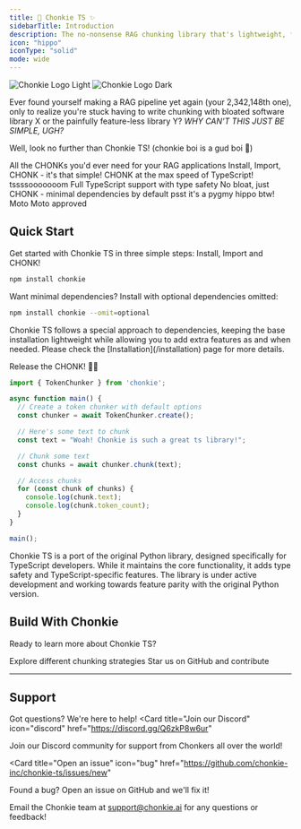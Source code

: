 ```yaml
---
title: 🦛 Chonkie TS ✨
sidebarTitle: Introduction
description: The no-nonsense RAG chunking library that's lightweight, fast, and ready to CHONK your texts!
icon: "hippo"
iconType: "solid"
mode: wide
---
```


<img
  className="block dark:hidden"
  src="/images/chonkie_logo_br_transparent_bg.png"
  alt="Chonkie Logo Light"
/>
<img
  className="hidden dark:block"
  src="/images/chonkie_logo_br_transparent_bg.png"
  alt="Chonkie Logo Dark"
/>

Ever found yourself making a RAG pipeline yet again (your 2,342,148th one), only to realize you're stuck having to write chunking with bloated software library X or the painfully feature-less library Y?
_WHY CAN'T THIS JUST BE SIMPLE, UGH?_

Well, look no further than Chonkie TS! (chonkie boi is a gud boi 🦛)

<CardGroup cols={2}>
  <Card
    title="Feature-rich"
    icon="puzzle-piece"
  >
    All the CHONKs you'd ever need for your RAG applications
  </Card>
  <Card
    title="Easy to use"
    icon="wand-magic-sparkles"
  >
    Install, Import, CHONK - it's that simple!
  </Card>
  <Card
    title="Lightning Fast"
    icon="bolt"
  >
    CHONK at the max speed of TypeScript! tssssooooooom
  </Card>
  <Card
    title="Type-Safe"
    icon="shield"
  >
    Full TypeScript support with type safety
  </Card>
  <Card
    title="Lightweight"
    icon="feather"
  >
    No bloat, just CHONK - minimal dependencies by default
  </Card>
  <Card
    title="Cute Mascot"
    icon="hippo"
  >
    psst it's a pygmy hippo btw! Moto Moto approved
  </Card>
</CardGroup>

## Quick Start

Get started with Chonkie TS in three simple steps: Install, Import and CHONK!

```bash
npm install chonkie
```

Want minimal dependencies? Install with optional dependencies omitted:
```bash
npm install chonkie --omit=optional
```

<Note>
  Chonkie TS follows a special approach to dependencies, keeping the base installation lightweight while allowing you to add extra features as and when needed.
  Please check the [Installation](/installation) page for more details.
</Note>

Release the CHONK! 🦛✨

```typescript
import { TokenChunker } from 'chonkie';

async function main() {
  // Create a token chunker with default options
  const chunker = await TokenChunker.create();

  // Here's some text to chunk
  const text = "Woah! Chonkie is such a great ts library!";

  // Chunk some text
  const chunks = await chunker.chunk(text);

  // Access chunks
  for (const chunk of chunks) {
    console.log(chunk.text);
    console.log(chunk.token_count);
  }
}

main();
```

<Note>
  Chonkie TS is a port of the original Python library, designed specifically for TypeScript developers. While it maintains the core functionality, it adds type safety and TypeScript-specific features. The library is under active development and working towards feature parity with the original Python version.
</Note>

## Build With Chonkie

Ready to learn more about Chonkie TS?

<CardGroup cols={2}>
  <Card
    title="Chunkers"
    icon="list"
    href="/chunkers/overview"
  >
    Explore different chunking strategies
  </Card>
  <Card
    title="GitHub"
    icon="github"
    href="https://github.com/chonkie-inc/chonkie-ts"
  >
    Star us on GitHub and contribute
  </Card>
</CardGroup>

---
## Support
Got questions? We're here to help!
<CardGroup cols={3}>
<Card
  title="Join our Discord"
  icon="discord"
  href="https://discord.gg/Q6zkP8w6ur"
  >
  Join our Discord community for support from Chonkers all over the world!
</Card>

<Card
  title="Open an issue"
  icon="bug"
  href="https://github.com/chonkie-inc/chonkie-ts/issues/new"
  >
  Found a bug? Open an issue on GitHub and we'll fix it!
</Card>

<Card
  title="Email us"
  icon="envelope"
  href="mailto:support@chonkie.ai">
  Email the Chonkie team at support@chonkie.ai for any questions or feedback!
</Card>
</CardGroup>
